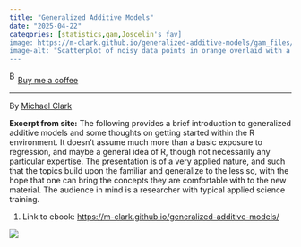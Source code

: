 ```yaml
---
title: "Generalized Additive Models"
date: "2025-04-22"
categories: [statistics,gam,Joscelin's fav]
image: https://m-clark.github.io/generalized-additive-models/gam_files/figure-html/polysplinedemo-1.svg
image-alt: "Scatterplot of noisy data points in orange overlaid with a smooth blue curve showing a generalized additive model (GAM) fit across the x-axis from 0 to 1."
---
```


<link href="https://fonts.googleapis.com/css?family=Cookie" rel="stylesheet"><a class="bmc-button" target="_blank" href="https://www.buymeacoffee.com/JoscelinRocha">![Buy me a coffee](https://cdn.buymeacoffee.com/buttons/bmc-new-btn-logo.svg){alt="Buy me a coffee" width="15" height="21"}Buy me a coffee</a>

------------------------------------------------------------------------

By [Michael Clark](https://m-clark.github.io/generalized-additive-models/)

**Excerpt from site:** The following provides a brief introduction to generalized additive models and some thoughts on getting started within the R environment. It doesn't assume much more than a basic exposure to regression, and maybe a general idea of R, though not necessarily any particular expertise. The presentation is of a very applied nature, and such that the topics build upon the familiar and generalize to the less so, with the hope that one can bring the concepts they are comfortable with to the new material. The audience in mind is a researcher with typical applied science training.

1.  Link to ebook: <https://m-clark.github.io/generalized-additive-models/>

![](https://m-clark.github.io/generalized-additive-models/gam_files/figure-html/polysplinedemo-1.svg){fig-alt="Scatterplot of noisy data points in orange overlaid with a smooth blue curve showing a generalized additive model (GAM) fit across the x-axis from 0 to 1."}
